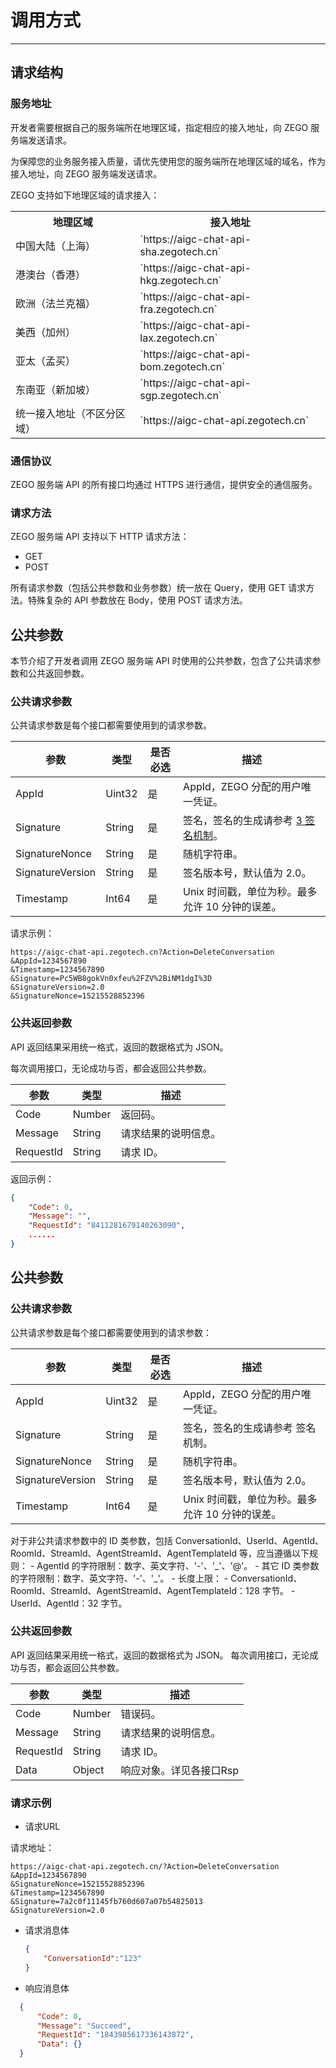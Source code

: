 # 调用方式
---

## 请求结构


### 服务地址

开发者需要根据自己的服务端所在地理区域，指定相应的接入地址，向 ZEGO 服务端发送请求。

<Warning title="注意">

为保障您的业务服务接入质量，请优先使用您的服务端所在地理区域的域名，作为接入地址，向 ZEGO 服务端发送请求。  
</Warning>

ZEGO 支持如下地理区域的请求接入：

<table>
<tbody><tr>
<th>地理区域</th>
<th>接⼊地址</th>
</tr>
<tr>
<td>中国⼤陆（上海）</td>
<td>`https://aigc-chat-api-sha.zegotech.cn`</td>
</tr>
<tr>
<td>港澳台（⾹港）</td>
<td>`https://aigc-chat-api-hkg.zegotech.cn`</td>
</tr>
<tr>
<td>欧洲（法兰克福）</td>
<td>`https://aigc-chat-api-fra.zegotech.cn`</td>
</tr>
<tr>
<td>美⻄（加州）</td>
<td>`https://aigc-chat-api-lax.zegotech.cn`</td>
</tr>
<tr>
<td>亚太（孟买）</td>
<td>`https://aigc-chat-api-bom.zegotech.cn`</td>
</tr>
<tr>
<td>东南亚（新加坡）</td>
<td>`https://aigc-chat-api-sgp.zegotech.cn`</td>
</tr>
<tr>
<td>统一接入地址（不区分区域）</td>
<td>`https://aigc-chat-api.zegotech.cn`</td>
</tr>
</tbody></table>


### 通信协议

ZEGO 服务端 API 的所有接口均通过 HTTPS 进行通信，提供安全的通信服务。

### 请求方法

ZEGO 服务端 API 支持以下 HTTP 请求方法：

- GET
- POST


<Note title="说明">

所有请求参数（包括公共参数和业务参数）统⼀放在 Query，使⽤ GET 请求方法。特殊复杂的 API 参数放在 Body，使用 POST 请求方法。
</Note>


## 公共参数


本节介绍了开发者调用 ZEGO 服务端 API 时使用的公共参数，包含了公共请求参数和公共返回参数。

###  公共请求参数

公共请求参数是每个接口都需要使用到的请求参数。

<table>
<thead>
  <tr>
    <th>参数</th>
    <th>类型</th>
    <th>是否必选</th>
    <th>描述</th>
  </tr>
</thead>
<tbody>
  <tr>
    <td>AppId</td>
    <td>Uint32</td>
    <td>是</td>
    <td>AppId，ZEGO 分配的用户唯一凭证。</td>
  </tr>
  <tr>
    <td>Signature</td>
    <td>String</td>
    <td>是</td>
    <td>签名，签名的生成请参考 <a href="#3-签名机制">3 签名机制</a>。</td>
  </tr>
  <tr>
    <td>SignatureNonce</td>
    <td>String</td>
    <td>是</td>
    <td>随机字符串。</td>
  </tr>
  <tr>
    <td>SignatureVersion</td>
    <td>String</td>
    <td>是</td>
    <td>签名版本号，默认值为 2.0。</td>
  </tr>
  <tr>
    <td>Timestamp</td>
    <td>Int64</td>
    <td>是</td>
    <td>Unix 时间戳，单位为秒。最多允许 10 分钟的误差。</td>
  </tr>
</tbody>
</table>



请求示例：

```
https://aigc-chat-api.zegotech.cn?Action=DeleteConversation
&AppId=1234567890
&Timestamp=1234567890
&Signature=Pc5WB8gokVn0xfeu%2FZV%2BiNM1dgI%3D
&SignatureVersion=2.0
&SignatureNonce=15215528852396
```

### 公共返回参数

API 返回结果采用统一格式，返回的数据格式为 JSON。

每次调用接口，无论成功与否，都会返回公共参数。

<table>
<thead>
  <tr>
    <th>参数</th>
    <th>类型</th>
    <th>描述</th>
  </tr>
</thead>
<tbody>
  <tr>
    <td>Code</td>
    <td>Number</td>
    <td>返回码。</td>
  </tr>
  <tr>
    <td>Message</td>
    <td>String</td>
    <td>请求结果的说明信息。</td>
  </tr>
  <tr>
    <td>RequestId</td>
    <td>String</td>
    <td>请求 ID。</td>
  </tr>
</tbody>
</table>


返回示例：

```json
{
    "Code": 0,
    "Message": "",
    "RequestId": "8411281679140263090",
    ......
}
```



## 公共参数

### 公共请求参数

公共请求参数是每个接口都需要使用到的请求参数：

<table>
<thead>
  <tr>
    <th>参数</th>
    <th>类型</th>
    <th>是否必选</th>
    <th>描述</th>
  </tr>
</thead>
<tbody>
  <tr>
    <td>AppId</td>
    <td>Uint32</td>
    <td>是</td>
    <td>AppId，ZEGO 分配的用户唯一凭证。</td>
  </tr>
  <tr>
    <td>Signature</td>
    <td>String</td>
    <td>是</td>
    <td>签名，签名的生成请参考 签名机制。</td>
  </tr>
  <tr>
    <td>SignatureNonce</td>
    <td>String</td>
    <td>是</td>
    <td>随机字符串。</td>
  </tr>
  <tr>
    <td>SignatureVersion</td>
    <td>String</td>
    <td>是</td>
    <td>签名版本号，默认值为 2.0。</td>
  </tr>
  <tr>
    <td>Timestamp</td>
    <td>Int64</td>
    <td>是</td>
    <td>Unix 时间戳，单位为秒。最多允许 10 分钟的误差。</td>
  </tr>
</tbody>
</table>

<Note title="说明">
对于非公共请求参数中的 ID 类参数，包括 ConversationId、UserId、AgentId、RoomId、StreamId、AgentStreamId、AgentTemplateId 等，应当遵循以下规则：
- AgentId 的字符限制：数字、英文字符、'-'、'_'、'@'。
- 其它 ID 类参数的字符限制：数字、英文字符、'-'、'_'。
- 长度上限：
  - ConversationId、RoomId、StreamId、AgentStreamId、AgentTemplateId：128 字节。
  - UserId、AgentId：32 字节。
</Note>

### 公共返回参数

API 返回结果采用统一格式，返回的数据格式为 JSON。
每次调用接口，无论成功与否，都会返回公共参数。

<table>
<thead>
  <tr>
    <th>参数</th>
    <th>类型</th>
    <th>描述</th>
  </tr>
</thead>
<tbody>
  <tr>
    <td>Code</td>
    <td>Number</td>
    <td>错误码。</td>
  </tr>
  <tr>
    <td>Message</td>
    <td>String</td>
    <td>请求结果的说明信息。</td>
  </tr>
  <tr>
    <td>RequestId</td>
    <td>String</td>
    <td>请求 ID。</td>
  </tr>
  <tr>
    <td>Data</td>
    <td>Object</td>
    <td>响应对象。详见各接口Rsp</td>
  </tr>
</tbody>
</table>


### 请求示例

- 请求URL

请求地址：
  ```
  https://aigc-chat-api.zegotech.cn/?Action=DeleteConversation
  &AppId=1234567890
  &SignatureNonce=15215528852396
  &Timestamp=1234567890
  &Signature=7a2c0f11145fb760d607a07b54825013
  &SignatureVersion=2.0
  ```


- 请求消息体

  ```json
  {
      "ConversationId":"123"
  }
  ```

- 响应消息体

```json
  {
      "Code": 0,
      "Message": "Succeed",
      "RequestId": "1843985617336143872",
      "Data": {}
  }
  ```
